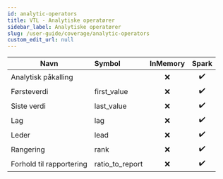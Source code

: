 ```yaml
---
id: analytic-operators
title: VTL - Analytiske operatører
sidebar_label: Analytiske operatører
slug: /user-guide/coverage/analytic-operators
custom_edit_url: null
---
```


| Navn                     | Symbol          | InMemory |       Spark        |
| ------------------------ | :-------------- | :------: | :----------------: |
| Analytisk påkalling      |                 |   :x:    | :heavy_check_mark: |
| Førsteverdi              | first_value     |   :x:    | :heavy_check_mark: |
| Siste verdi              | last_value      |   :x:    | :heavy_check_mark: |
| Lag                      | lag             |   :x:    | :heavy_check_mark: |
| Leder                    | lead            |   :x:    | :heavy_check_mark: |
| Rangering                | rank            |   :x:    | :heavy_check_mark: |
| Forhold til rapportering | ratio_to_report |   :x:    | :heavy_check_mark: |
